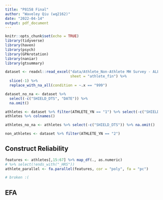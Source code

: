 ```yaml
---
title: "P8158 Final"
author: "Waveley Qiu (wq2162)"
date: "2022-04-14"
output: pdf_document
---
```


```r
knitr::opts_chunk$set(echo = TRUE)
library(tidyverse)
library(haven)
library(psych)
library(GPArotation)
library(naniar)
library(gtsummary)
```


```r
dataset <- readxl::read_excel("data/Athlete_Non-Athlete MH Survey - ALL DATA.xlsx", 
                              sheet = "athlete_fin") %>% 
  slice(-1) %>%   
  replace_with_na_all(condition = ~.x == "999") 

dataset_no_na <- dataset %>% 
  select(-c("SHIELD_DTS", "DATE")) %>% 
  na.omit()

athletes <- dataset %>% filter(ATHLETE_YN == "1") %>% select(-c("SHIELD_DTS", "DATE"))
athletes %>% colnames()

athletes_no_na <- athletes %>% select(-c("SHIELD_DTS")) %>% na.omit()

non_athletes <- dataset %>% filter(ATHLETE_YN == "2")
```

## Construct Reliability

```r
features <- athletes[,15:67] %>% map_df(., as.numeric) 
# %>% select(!ends_with("_HRS"))
athlete_parallel <- fa.parallel(features, cor = "poly", fa = "pc")

# broken :(
```

## EFA

```r

```


